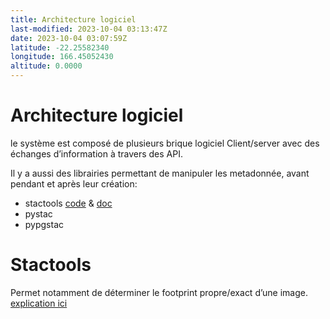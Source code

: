 ```yaml
---
title: Architecture logiciel
last-modified: 2023-10-04 03:13:47Z
date: 2023-10-04 03:07:59Z
latitude: -22.25582340
longitude: 166.45052430
altitude: 0.0000
---
```


# Architecture logiciel

le système est composé de plusieurs brique logiciel Client/server avec des échanges d'information à travers des API.


Il y a aussi des librairies permettant de manipuler les metadonnée, avant pendant et après leur création:

- stactools [code](https://github.com/stac-utils/stactools) & [doc](https://stactools.readthedocs.io/en/stable/)
- pystac
- pypgstac



# Stactools
Permet notamment de déterminer le footprint propre/exact d'une image. [explication ici](https://stactools.readthedocs.io/en/stable/footprint.html)